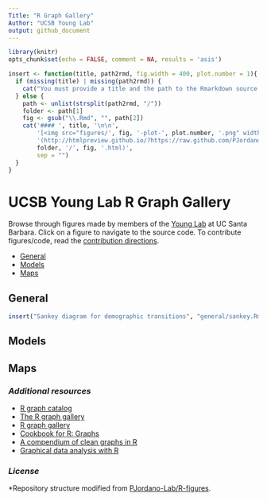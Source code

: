 ```yaml
---
Title: "R Graph Gallery"
Author: "UCSB Young Lab"
output: github_document
---
```


```r
library(knitr)
opts_chunk$set(echo = FALSE, comment = NA, results = 'asis')
```

```r
insert <- function(title, path2rmd, fig.width = 400, plot.number = 1){
  if (missing(title) | missing(path2rmd)) {
    cat("You must provide a title and the path to the Rmarkdown source document (e.g. 'Networks/bipartite_network.Rmd')")
  } else {
    path <- unlist(strsplit(path2rmd, "/"))
    folder <- path[1]
    fig <- gsub("\\.Rmd", "", path[2])
    cat('#### ', title, '\n\n',
        '[<img src="figures/', fig, '-plot-', plot.number, '.png" width="', fig.width, '">]',
        '(http://htmlpreview.github.io/?https://raw.github.com/PJordano-Lab/R-figures/blob/master/',
        folder, '/', fig, '.html)',
        sep = "")
  }
}
```

# UCSB Young Lab R Graph Gallery

Browse through figures made by members of the [Young Lab](https://young-lab.eemb.ucsb.edu/) at UC Santa Barbara. Click on a figure to navigate to the source code. To contribute figures/code, read the [contribution directions](https://github.com/ucsbyounglab/figure-inspiration/blob/master/contributing.md).

- [General](#general)
- [Models](#models)
- [Maps](#maps)

## General

```r
insert("Sankey diagram for demographic transitions", "general/sankey.Rmd")
```

## Models

## Maps

### *Additional resources*

- [R graph catalog](http://shiny.stat.ubc.ca/r-graph-catalog/)
- [The R graph gallery](http://www.r-graph-gallery.com/)
- [R graph gallery](http://rgraphgallery.blogspot.com/)
- [Cookbook for R: Graphs](http://www.cookbook-r.com/Graphs/)
- [A compendium of clean graphs in R](http://shinyapps.org/apps/RGraphCompendium/index.php)
- [Graphical data analysis with R](http://www.gradaanwr.net/)

### *License*

*Repository structure modified from [PJordano-Lab/R-figures](https://github.com/PJordano-Lab/R-figures).
